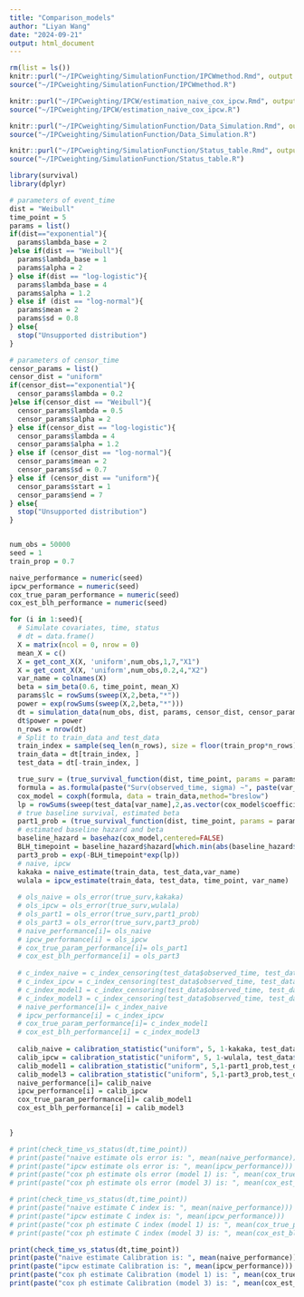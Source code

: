 ```yaml
---
title: "Comparison_models"
author: "Liyan Wang"
date: "2024-09-21"
output: html_document
---
```


```r
rm(list = ls())
knitr::purl("~/IPCweighting/SimulationFunction/IPCWmethod.Rmd", output = "~/IPCweighting/SimulationFunction/IPCWmethod.R")
source("~/IPCweighting/SimulationFunction/IPCWmethod.R")

knitr::purl("~/IPCweighting/IPCW/estimation_naive_cox_ipcw.Rmd", output = "~/IPCweighting/IPCW/estimation_naive_cox_ipcw.R")
source("~/IPCweighting/IPCW/estimation_naive_cox_ipcw.R")

knitr::purl("~/IPCweighting/SimulationFunction/Data_Simulation.Rmd", output = "~/IPCweighting/SimulationFunction/Data_Simulation.R")
source("~/IPCweighting/SimulationFunction/Data_Simulation.R")

knitr::purl("~/IPCweighting/SimulationFunction/Status_table.Rmd", output = "~/IPCweighting/SimulationFunction/Status_table.R")
source("~/IPCweighting/SimulationFunction/Status_table.R")
```

```r
library(survival)
library(dplyr)

# parameters of event_time
dist = "Weibull"
time_point = 5
params = list()
if(dist=="exponential"){
  params$lambda_base = 2
}else if(dist == "Weibull"){
  params$lambda_base = 1
  params$alpha = 2
} else if(dist == "log-logistic"){
  params$lambda_base = 4
  params$alpha = 1.2
} else if (dist == "log-normal"){
  params$mean = 2
  params$sd = 0.8
} else{
  stop("Unsupported distribution")
}

# parameters of censor_time
censor_params = list()
censor_dist = "uniform"
if(censor_dist=="exponential"){
  censor_params$lambda = 0.2
}else if(censor_dist == "Weibull"){
  censor_params$lambda = 0.5
  censor_params$alpha = 2
} else if(censor_dist == "log-logistic"){
  censor_params$lambda = 4
  censor_params$alpha = 1.2
} else if (censor_dist == "log-normal"){
  censor_params$mean = 2
  censor_params$sd = 0.7
} else if (censor_dist == "uniform"){
  censor_params$start = 1
  censor_params$end = 7
} else{
  stop("Unsupported distribution")
}


num_obs = 50000
seed = 1
train_prop = 0.7

naive_performance = numeric(seed)
ipcw_performance = numeric(seed)
cox_true_param_performance = numeric(seed)
cox_est_blh_performance = numeric(seed)
```

```r
for (i in 1:seed){
  # Simulate covariates, time, status
  # dt = data.frame()
  X = matrix(ncol = 0, nrow = 0)
  mean_X = c()
  X = get_cont_X(X, 'uniform',num_obs,1,7,"X1")
  X = get_cont_X(X, 'uniform',num_obs,0.2,4,"X2")
  var_name = colnames(X)
  beta = sim_beta(0.6, time_point, mean_X)
  params$lc = rowSums(sweep(X,2,beta,"*"))
  power = exp(rowSums(sweep(X,2,beta,"*")))
  dt = simulation_data(num_obs, dist, params, censor_dist, censor_params, time_point, X)
  dt$power = power
  n_rows = nrow(dt)
  # Split to train_data and test_data
  train_index = sample(seq_len(n_rows), size = floor(train_prop*n_rows))
  train_data = dt[train_index, ]
  test_data = dt[-train_index, ]

  true_surv = (true_survival_function(dist, time_point, params = params))^(test_data$power)
  formula = as.formula(paste("Surv(observed_time, sigma) ~", paste(var_name, collapse = " + ")))
  cox_model = coxph(formula, data = train_data,method="breslow")
  lp = rowSums(sweep(test_data[var_name],2,as.vector(cox_model$coefficients),"*"))
  # true baseline survival, estimated beta
  part1_prob = (true_survival_function(dist, time_point, params = params))^(exp(lp))
  # estimated baseline hazard and beta
  baseline_hazard = basehaz(cox_model,centered=FALSE)
  BLH_timepoint = baseline_hazard$hazard[which.min(abs(baseline_hazard$time - time_point))]
  part3_prob = exp(-BLH_timepoint*exp(lp))
  # naive, ipcw
  kakaka = naive_estimate(train_data, test_data,var_name)
  wulala = ipcw_estimate(train_data, test_data, time_point, var_name)
  
  # ols_naive = ols_error(true_surv,kakaka)
  # ols_ipcw = ols_error(true_surv,wulala)
  # ols_part1 = ols_error(true_surv,part1_prob)
  # ols_part3 = ols_error(true_surv,part3_prob)
  # naive_performance[i]= ols_naive
  # ipcw_performance[i] = ols_ipcw
  # cox_true_param_performance[i]= ols_part1
  # cox_est_blh_performance[i] = ols_part3
  
  # c_index_naive = c_index_censoring(test_data$observed_time, test_data$sigma, 1-kakaka)
  # c_index_ipcw = c_index_censoring(test_data$observed_time, test_data$sigma, 1-wulala)
  # c_index_model1 = c_index_censoring(test_data$observed_time, test_data$sigma, 1-part1_prob)
  # c_index_model3 = c_index_censoring(test_data$observed_time, test_data$sigma, 1-part3_prob)
  # naive_performance[i]= c_index_naive
  # ipcw_performance[i] = c_index_ipcw
  # cox_true_param_performance[i]= c_index_model1
  # cox_est_blh_performance[i] = c_index_model3
  
  calib_naive = calibration_statistic("uniform", 5, 1-kakaka, test_data$observed_time, test_data$sigma, time_point)
  calib_ipcw = calibration_statistic("uniform", 5, 1-wulala, test_data$observed_time, test_data$sigma, time_point)
  calib_model1 = calibration_statistic("uniform", 5,1-part1_prob,test_data$observed_time, test_data$sigma, time_point)
  calib_model3 = calibration_statistic("uniform", 5,1-part3_prob,test_data$observed_time, test_data$sigma, time_point)
  naive_performance[i]= calib_naive
  ipcw_performance[i] = calib_ipcw
  cox_true_param_performance[i]= calib_model1
  cox_est_blh_performance[i] = calib_model3

  
}

# print(check_time_vs_status(dt,time_point))
# print(paste("naive estimate ols error is: ", mean(naive_performance)))
# print(paste("ipcw estimate ols error is: ", mean(ipcw_performance)))
# print(paste("cox ph estimate ols error (model 1) is: ", mean(cox_true_param_performance)))
# print(paste("cox ph estimate ols error (model 3) is: ", mean(cox_est_blh_performance)))

# print(check_time_vs_status(dt,time_point))
# print(paste("naive estimate C index is: ", mean(naive_performance)))
# print(paste("ipcw estimate C index is: ", mean(ipcw_performance)))
# print(paste("cox ph estimate C index (model 1) is: ", mean(cox_true_param_performance)))
# print(paste("cox ph estimate C index (model 3) is: ", mean(cox_est_blh_performance)))

print(check_time_vs_status(dt,time_point))
print(paste("naive estimate Calibration is: ", mean(naive_performance)))
print(paste("ipcw estimate Calibration is: ", mean(ipcw_performance)))
print(paste("cox ph estimate Calibration (model 1) is: ", mean(cox_true_param_performance)))
print(paste("cox ph estimate Calibration (model 3) is: ", mean(cox_est_blh_performance)))

```

